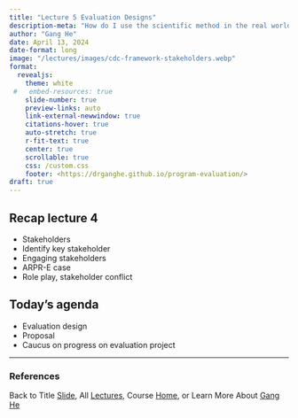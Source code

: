 ```yaml
---
title: "Lecture 5 Evaluation Designs"
description-meta: "How do I use the scientific method in the real world?"
author: "Gang He"
date: April 13, 2024
date-format: long
image: "/lectures/images/cdc-framework-stakeholders.webp"
format:
  revealjs:
    theme: white
 #   embed-resources: true
    slide-number: true
    preview-links: auto
    link-external-newwindow: true
    citations-hover: true
    auto-stretch: true
    r-fit-text: true
    center: true
    scrollable: true
    css: /custom.css
    footer: <https://drganghe.github.io/program-evaluation/>
draft: true
---
```


## Recap lecture 4

- Stakeholders
- Identify key stakeholder
- Engaging stakeholders
- ARPR-E case
- Role play, stakeholder conflict


## Today's agenda

- Evaluation design
- Proposal
- Caucus on progress on evaluation project




------

### References

::: {#refs}
:::

::: footer
Back to Title [Slide](https://drganghe.github.io/program-evaluation/lectures/lecture4/#/title-slide), All [Lectures](https://drganghe.github.io/program-evaluation/lectures.html), Course [Home](https://drganghe.github.io/program-evaluation/), or Learn More About [Gang He](https://drganghe.github.io)
:::
